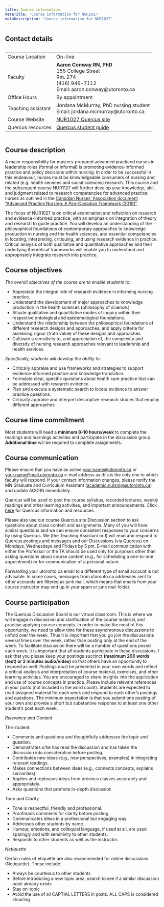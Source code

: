 ```yaml
---
title: Course information
metaTitle: 'Course information for NUR1027'
metaDescription: 'Course information for NUR1027'
---
```



## Contact details

<div style="overflow-x:auto;">
  <table>
    <tr>
      <td>Course Location</td>
      <td>On-line</td>
    </tr>
    <tr>
      <td>Faculty</td>
      <td><b>Aaron Conway RN, PhD</b><br />155 College Street<br />Rm. 274<br />(416) 946-7112 <br /> Email: aaron.conway@utoronto.ca</td>
    </tr>
        <tr>
          <td>Office Hours</td>
          <td>By appointment</td>
     </tr>
            <tr>
              <td>Teaching assistant</td>
              <td>Jordana McMurray, PhD nursing student<br />Email: jordana.mcmurray@utoronto.ca</td>
         </tr>
    <tr>
      <td>Course Website</td>
      <td><a href="https://q.utoronto.ca/courses/227089" target="_blank">NUR1027 Quercus site</a></td>
    </tr>
        <tr>
          <td>Quercus resources</td>
          <td><a href="https://q.utoronto.ca/courses/46670" target="_blank"> Quercus student guide</a></td>
        </tr>
  </table>
</div>

## Course description

A major responsibility for masters-prepared advanced practiced nurses in leadership roles (formal or informal) is promoting evidence-informed practice and policy decisions within nursing. In order to be successful in this endeavour, nurses must be knowledgeable consumers of nursing and related (e.g. health services and social sciences) research. This course and the subsequent course NUR1127 will further develop your knowledge, skill, and judgment related to research competencies for advanced practice nurses as outlined in the <a target="_parent" href="https://cna-aiic.ca/en/nursing-practice/the-practice-of-nursing/advanced-nursing-practice">Canadian Nurses’ Association document “Advanced Practice Nursing: A Pan-Canadian Framework (2019)”</a>.

The focus of NUR1027 is on critical examination and reflection on research and evidence-informed practice, with an emphasis on integration of theory and research to guide practice. You will develop an understanding of the philosophical foundations of contemporary approaches to knowledge production in nursing and the health sciences, and essential competencies in locating, interpreting, critiquing, and using research evidence in practice. Critical analysis of both qualitative and quantitative approaches and their underlying theoretical frameworks will enable you to understand and appropriately integrate research into practice.



## Course objectives

*The overall objectives of the course are to enable students to:*

- Appreciate the integral role of research evidence in informing nursing practice.
- Understand the development of major approaches to knowledge production in the health sciences (philosophy of science.)
- Situate qualitative and quantitative modes of inquiry within their respective ontological and epistemological foundations.
- Understand the relationship between the philosophical foundations of different research designs and approaches, and apply criteria for assessing rigour (truth value) of these designs and approaches.
- Cultivate a sensitivity to, and appreciation of, the complexity and diversity of nursing research approaches relevant to leadership and health services.

*Specifically, students will develop the ability to:*

- Critically appraise and use frameworks and strategies to support evidence-informed practice and knowledge translation.
- Formulate clear, specific questions about health care practice that can be addressed with research evidence.
- Plan and execute a systematic search to locate evidence to answer practice questions.
- Critically appraise and interpret descriptive research studies that employ different approaches.


## Course time commitment

Most students will need a **minimum 8-10 hours/week** to complete the readings and learnings activities and participate in the discussion group.  **Additional time** will be required to complete assignments.


## Course communication

Please ensure that you have an active your.name@utoronto.ca or your.name@mail.utoronto.ca e-mail address as this is the only one to which faculty will respond.  If your contact information changes, please notify the MN Graduate and Curriculum Assistant (academic.nursing@utoronto.ca) and update ACORN immediately.

Quercus will be used to post the course syllabus, recorded lectures, weekly readings and other learning activities, and important announcements.  Click <a target="_blank" href="https://q.utoronto.ca/courses/46670">here</a> for Quercus information and resources.

Please also use our course Quercus site Discussion section to ask questions about class content and assignments.  Many of you will have similar questions and we can ensure consistent responses to your concerns by using Quercus.  We (the Teaching Assistant or I) will read and respond to Quercus postings and messages and our Discussions (via Quercus) on Mondays, Wednesdays and Fridays by 5 pm.  E-mail communication with either the Professor or the TA should be used only for purposes other than asking questions about course content (e.g., for scheduling a one-to-one appointment) or for communication of a personal nature.

Forwarding your utoronto.ca email to a different type of email account is not advisable. In some cases, messages from utoronto.ca addresses sent to other accounts are filtered as junk mail, which means that emails from your course instructor may end up in your spam or junk mail folder.


## Course participation

The Quercus Discussion Board is our virtual classroom. This is where we will engage in discussion and clarification of the course material, and practise applying course concepts. In order to make the most of this opportunity, we need to allow time for these asynchronous discussions to unfold over the week. Thus it is important that you go join the discussions several times over the week, rather than posting only at the end of the week.
To facilitate discussion there will be a number of questions posed each week. It is important that all students participate in these discussions. I ask that you please keep your postings succinct **(maximum 200 words (text) or 2 minutes audio/video)** so that others have an opportunity to respond as well. Postings must be presented in your own words and reflect a critical analysis and interpretation of course material, exercises, and other learning activities.  You are encouraged to share insights into the application and use of course concepts in practice. Please include relevant references in your posts (not included in the word count).
Students are expected to read assigned material for each week and respond to each other’s postings and questions.  The minimum expectation is that you submit one posting of your own and provide a short but substantive response to at least one other student’s post each week.


*Relevance and Content*

The student:

-	Comments and questions and thoughtfully addresses the topic and question.
-	Demonstrates s/he has read the discussion and has taken the discussion into consideration before posting.
-	Contributes new ideas (e.g., new perspectives, examples) in integrating relevant readings.
-	Makes connections between ideas (e.g., connects concepts, explains similarities).
-	Applies and rephrases ideas from previous classes accurately and appropriately.
-	Asks questions that promote in-depth discussion.

*Tone and Clarity*

-	Tone is respectful, friendly and professional.
-	Proofreads comments for clarity before posting.
-	Communicates ideas in a professional but engaging way.
-	Addresses other students by name.
-	Humour, emotions, and colloquial language, if used at all, are used sparingly and with sensitivity to other students.
-	Responds to other students as well as the instructor.

*Netiquette*

Certain rules of etiquette are also recommended for online discussions (Netiquette). These include:

- Always be courteous to other students
- Before introducing a new topic area, search to see if a similar discussion point already exists
- Stay on-topic
- Avoid the use of all CAPTIAL LETTERS in posts. ALL CAPS is considered shouting
